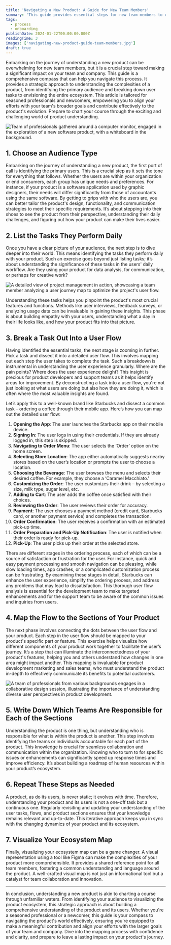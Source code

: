 ```yaml
---
title: 'Navigating a New Product: A Guide for New Team Members'
summary: 'This guide provides essential steps for new team members to understand and navigate a new product effectively. It covers audience identification, task analysis, user flow breakdown, product mapping, team responsibilities, and creating a visual ecosystem map.'
tags:
  - process
  - onboarding
publishDate: 2024-01-22T00:00:00.000Z
readingTime: 3
images: ['navigating-new-product-guide-team-members.jpg']
draft: true
---
```


Embarking on the journey of understanding a new product can be overwhelming for new team members, but it is a crucial step toward making a significant impact on your team and company. This guide is a comprehensive compass that can help you navigate this process. It provides a strategic approach to understanding the complexities of a product, from identifying the primary audience and breaking down user tasks to envisioning the entire ecosystem. This article is tailored for seasoned professionals and newcomers, empowering you to align your efforts with your team's broader goals and contribute effectively to the product's evolution. Prepare to chart your course through the exciting and challenging world of product understanding.

![Team of professionals gathered around a computer monitor, engaged in the exploration of a new software product, with a whiteboard in the background.](navigating-new-product-guide-team-members.jpg)

## 1. Choose an Audience Type

Embarking on the journey of understanding a new product, the first port of call is identifying the primary users. This is a crucial step as it sets the tone for everything that follows. Whether the users are within your organization or end consumers, each group has unique needs and preferences. For instance, if your product is a software application used by graphic designers, their needs will differ significantly from those of accountants using the same software. By getting to grips with who the users are, you can better tailor the product's design, functionality, and communication strategies to meet their specific requirements. It’s about stepping into their shoes to see the product from their perspective, understanding their daily challenges, and figuring out how your product can make their lives easier.

## 2. List the Tasks They Perform Daily

Once you have a clear picture of your audience, the next step is to dive deeper into their world. This means identifying the tasks they perform daily with your product. Such an exercise goes beyond just listing tasks; it’s about understanding the significance of these tasks in the users' daily workflow. Are they using your product for data analysis, for communication, or perhaps for creative work?

![A detailed view of project management in action, showcasing a team member analyzing a user journey map to optimize the project's user flow.](map-user-flow_i0la2n.jpg)

Understanding these tasks helps you pinpoint the product's most crucial features and functions. Methods like user interviews, feedback surveys, or analyzing usage data can be invaluable in gaining these insights. This phase is about building empathy with your users, understanding what a day in their life looks like, and how your product fits into that picture.

## 3. Break a Task Out Into a User Flow

Having identified the essential tasks, the next stage is zooming in further. Pick a task and dissect it into a detailed user flow. This involves mapping out each step the user takes to complete the task. Such a breakdown is instrumental in understanding the user experience granularly. Where are the pain points? Where does the user experience delight? This insight is precious for product developers and support teams as it helps identify areas for improvement. By deconstructing a task into a user flow, you're not just looking at what users are doing but also how they are doing it, which is often where the most valuable insights are found.

Let’s apply this to a well-known brand like Starbucks and dissect a common task – ordering a coffee through their mobile app. Here’s how you can map out the detailed user flow:

1. **Opening the App**: The user launches the Starbucks app on their mobile device.
2. **Signing In**: The user logs in using their credentials. If they are already logged in, this step is skipped.
3. **Navigating to Order Menu**: The user selects the ‘Order’ option on the home screen.
4. **Selecting Store Location**: The app either automatically suggests nearby stores based on the user’s location or prompts the user to choose a location.
5. **Choosing the Beverage**: The user browses the menu and selects their desired coffee. For example, they choose a ‘Caramel Macchiato.’
6. **Customizing the Order**: The user customizes their drink – by selecting a size, milk type, sugar level, etc.
7. **Adding to Cart**: The user adds the coffee once satisfied with their choices.
8. **Reviewing the Order**: The user reviews their order for accuracy.
9. **Payment**: The user chooses a payment method (credit card, Starbucks card, or another payment service) and completes the transaction.
10. **Order Confirmation**: The user receives a confirmation with an estimated pick-up time.
11. **Order Preparation and Pick-Up Notification**: The user is notified when their order is ready for pick-up.
12. **Pick-Up**: The user picks up their order at the selected store.

There are different stages in the ordering process, each of which can be a source of satisfaction or frustration for the user. For instance, quick and easy payment processing and smooth navigation can be pleasing, while slow loading times, app crashes, or a complicated customization process can be frustrating. By examining these stages in detail, Starbucks can enhance the user experience, simplify the ordering process, and address any problems that may lead to dissatisfaction. This thorough user flow analysis is essential for the development team to make targeted enhancements and for the support team to be aware of the common issues and inquiries from users.

## 4. Map the Flow to the Sections of Your Product

The next phase involves connecting the dots between the user flow and your product. Each step in the user flow should be mapped to your product's specific part or feature. This exercise helps visualize how different components of your product work together to facilitate the user’s journey. It’s a step that can illuminate the interconnectedness of your product's features, helping you and others understand how changes in one area might impact another. This mapping is invaluable for product development marketing and sales teams, who must understand the product in-depth to effectively communicate its benefits to potential customers.

![A team of professionals from various backgrounds engages in a collaborative design session, illustrating the importance of understanding diverse user perspectives in product development.](navigating-new-product-guide-team-members-2.jpg)

## 5. Write Down Which Teams Are Responsible for Each of the Sections

Understanding the product is one thing, but understanding who is responsible for what is within the product is another. This step involves identifying the teams or individuals accountable for each part of the product. This knowledge is crucial for seamless collaboration and communication within the organization. Knowing who to turn to for specific issues or enhancements can significantly speed up response times and improve efficiency. It’s about building a roadmap of human resources within your product’s ecosystem.

## 6. Repeat These Steps as Needed

A product, as do its users, is never static; it evolves with time. Therefore, understanding your product and its users is not a one-off task but a continuous one. Regularly revisiting and updating your understanding of the user tasks, flows, and product sections ensures that your knowledge remains relevant and up-to-date. This iterative approach keeps you in sync with the changing dynamics of your product and its ecosystem.

## 7. Visualize Your Ecosystem Map

Finally, visualizing your ecosystem map can be a game changer. A visual representation using a tool like Figma can make the complexities of your product more comprehensible. It provides a shared reference point for all team members, fostering a common understanding and language around the product. A well-crafted visual map is not just an informational tool but a catalyst for team collaboration and innovation.

---

In conclusion, understanding a new product is akin to charting a course through unfamiliar waters. From identifying your audience to visualizing the product ecosystem, this strategic approach is about building a comprehensive understanding of the product and its users. Whether you're a seasoned professional or a newcomer, this guide is your compass to navigating the product's world effectively, ensuring you're equipped to make a meaningful contribution and align your efforts with the larger goals of your team and company. Dive into the mapping process with confidence and clarity, and prepare to leave a lasting impact on your product's journey.
